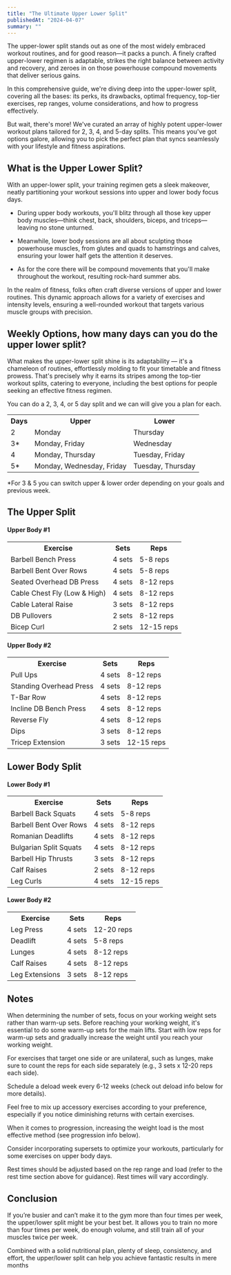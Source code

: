 ---
title: "The Ultimate Upper Lower Split"
publishedAt: "2024-04-07"
summary: ""
---

The upper-lower split stands out as one of the most widely embraced workout routines, and for good reason—it packs a punch. A finely crafted upper-lower regimen is adaptable, strikes the right balance between activity and recovery, and zeroes in on those powerhouse compound movements that deliver serious gains.

In this comprehensive guide, we're diving deep into the upper-lower split, covering all the bases: its perks, its drawbacks, optimal frequency, top-tier exercises, rep ranges, volume considerations, and how to progress effectively.

But wait, there's more! We've curated an array of highly potent upper-lower workout plans tailored for 2, 3, 4, and 5-day splits. This means you've got options galore, allowing you to pick the perfect plan that syncs seamlessly with your lifestyle and fitness aspirations.

## What is the Upper Lower Split?

With an upper-lower split, your training regimen gets a sleek makeover, neatly partitioning your workout sessions into upper and lower body focus days.

- During upper body workouts, you'll blitz through all those key upper body muscles—think chest, back, shoulders, biceps, and triceps—leaving no stone unturned.

- Meanwhile, lower body sessions are all about sculpting those powerhouse muscles, from glutes and quads to hamstrings and calves, ensuring your lower half gets the attention it deserves.

- As for the core there will be compound movements that you'll make throughout the workout, resulting rock-hard summer abs.

In the realm of fitness, folks often craft diverse versions of upper and lower routines. This dynamic approach allows for a variety of exercises and intensity levels, ensuring a well-rounded workout that targets various muscle groups with precision.

## Weekly Options, how many days can you do the upper lower split?

What makes the upper-lower split shine is its adaptability — it's a chameleon of routines, effortlessly molding to fit your timetable and fitness prowess. That's precisely why it earns its stripes among the top-tier workout splits, catering to everyone, including the best options for people seeking an effective fitness regimen.

You can do a 2, 3, 4, or 5 day split and we can will give you a plan for each.

<table>
  <tr>
    <th>Days</th>
    <th>Upper</th>
    <th>Lower</th>
  </tr>
  <tr>
    <td>2</td>
    <td>Monday</td>
    <td>Thursday</td>
  </tr>
  <tr>
    <td>3*</td>
    <td>Monday, Friday</td>
    <td>Wednesday</td>
  </tr>
  <tr>
    <td>4</td>
    <td>Monday, Thursday</td>
    <td>Tuesday, Friday</td>
  </tr>
  <tr>
    <td>5*</td>
    <td>Monday, Wednesday, Friday</td>
    <td>Tuesday, Thursday</td>
  </tr>
</table>

\*For 3 & 5 you can switch upper & lower order depending on your goals and previous week.

## The Upper Split

#### Upper Body #1
<table>
  <tr>
    <th>Exercise</th>
    <th>Sets</th>
    <th>Reps</th>
  </tr>
  <tr>
    <td>Barbell Bench Press</td>
    <td>4 sets</td>
    <td>5-8 reps</td>
  </tr>
  <tr>
    <td>Barbell Bent Over Rows</td>
    <td>4 sets</td>
    <td>5-8 reps</td>
  </tr>
  <tr>
    <td>Seated Overhead DB Press</td>
    <td>4 sets</td>
    <td>8-12 reps</td>
  </tr>
  <tr>
    <td>Cable Chest Fly (Low & High)</td>
    <td>4 sets</td>
    <td>8-12 reps</td>
  </tr>
  <tr>
    <td>Cable Lateral Raise</td>
    <td>3 sets</td>
    <td>8-12 reps</td>
  </tr>
  <tr>
    <td>DB Pullovers</td>
    <td>2 sets</td>
    <td>8-12 reps</td>
  </tr>
  <tr>
    <td>Bicep Curl</td>
    <td>2 sets</td>
    <td>12-15 reps</td>
  </tr>
</table>

#### Upper Body #2
<table>
  <tr>
    <th>Exercise</th>
    <th>Sets</th>
    <th>Reps</th>
  </tr>
  <tr>
    <td>Pull Ups</td>
    <td>4 sets</td>
    <td>8-12 reps</td>
  </tr>
  <tr>
    <td>Standing Overhead Press</td>
    <td>4 sets</td>
    <td>8-12 reps</td>
  </tr>
  <tr>
    <td>T-Bar Row</td>
    <td>4 sets</td>
    <td>8-12 reps</td>
  </tr>
  <tr>
    <td>Incline DB Bench Press</td>
    <td>4 sets</td>
    <td>8-12 reps</td>
  </tr>
  <tr>
    <td>Reverse Fly</td>
    <td>4 sets</td>
    <td>8-12 reps</td>
  </tr>
  <tr>
    <td>Dips</td>
    <td>3 sets</td>
    <td>8-12 reps</td>
  </tr>
  <tr>
    <td>Tricep Extension</td>
    <td>3 sets</td>
    <td>12-15 reps</td>
  </tr>
</table>

## Lower Body Split

#### Lower Body #1
<table>
  <tr>
    <th>Exercise</th>
    <th>Sets</th>
    <th>Reps</th>
  </tr>
  <tr>
    <td>Barbell Back Squats</td>
    <td>4 sets</td>
    <td>5-8 reps</td>
  </tr>
  <tr>
    <td>Barbell Bent Over Rows</td>
    <td>4 sets</td>
    <td>8-12 reps</td>
  </tr>
  <tr>
    <td>Romanian Deadlifts</td>
    <td>4 sets</td>
    <td>8-12 reps</td>
  </tr>
  <tr>
    <td>Bulgarian Split Squats</td>
    <td>4 sets</td>
    <td>8-12 reps</td>
  </tr>
  <tr>
    <td>Barbell Hip Thrusts</td>
    <td>3 sets</td>
    <td>8-12 reps</td>
  </tr>
  <tr>
    <td>Calf Raises</td>
    <td>2 sets</td>
    <td>8-12 reps</td>
  </tr>
  <tr>
    <td>Leg Curls</td>
    <td>4 sets</td>
    <td>12-15 reps</td>
  </tr>
</table>

#### Lower Body #2
<table>
  <tr>
    <th>Exercise</th>
    <th>Sets</th>
    <th>Reps</th>
  </tr>
  <tr>
    <td>Leg Press</td>
    <td>4 sets</td>
    <td>12-20 reps</td>
  </tr>
  <tr>
    <td>Deadlift</td>
    <td>4 sets</td>
    <td>5-8 reps</td>
  </tr>
  <tr>
    <td>Lunges</td>
    <td>4 sets</td>
    <td>8-12 reps</td>
  </tr>
  <tr>
    <td>Calf Raises</td>
    <td>4 sets</td>
    <td>8-12 reps</td>
  </tr>
  <tr>
    <td>Leg Extensions</td>
    <td>3 sets</td>
    <td>8-12 reps</td>
  </tr>
</table>

## Notes
When determining the number of sets, focus on your working weight sets rather than warm-up sets. Before reaching your working weight, it's essential to do some warm-up sets for the main lifts. Start with low reps for warm-up sets and gradually increase the weight until you reach your working weight.

For exercises that target one side or are unilateral, such as lunges, make sure to count the reps for each side separately (e.g., 3 sets x 12-20 reps each side).

Schedule a deload week every 6-12 weeks (check out deload info below for more details).

Feel free to mix up accessory exercises according to your preference, especially if you notice diminishing returns with certain exercises.

When it comes to progression, increasing the weight load is the most effective method (see progression info below).

Consider incorporating supersets to optimize your workouts, particularly for some exercises on upper body days.

Rest times should be adjusted based on the rep range and load (refer to the rest time section above for guidance). Rest times will vary accordingly.

## Conclusion

If you’re busier and can’t make it to the gym more than four times per week, the upper/lower split might be your best bet. It allows you to train no more than four times per week, do enough volume, and still train all of your muscles twice per week. 

Combined with a solid nutritional plan, plenty of sleep, consistency, and effort, the upper/lower split can help you achieve fantastic results in mere months 